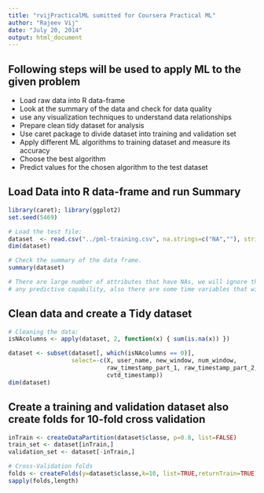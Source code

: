 ```yaml
---
title: "rvijPracticalML sumitted for Coursera Practical ML"
author: "Rajeev Vij"
date: "July 20, 2014"
output: html_document
---
```


## Following steps will be used to apply ML to the given problem
* Load raw data into R data-frame
* Look at the summary of the data and check for data quality
* use any visualization techniques to understand data relationships
* Prepare clean tidy dataset for analysis
* Use caret package to divide dataset into training and validation set
* Apply different ML algorithms to training dataset and measure its accuracy
* Choose the best algorithm 
* Predict values for the chosen algorithm to the test dataset

## Load Data into R data-frame and run Summary
```r
library(caret); library(ggplot2)
set.seed(5469)

# Load the test file:
dataset  <- read.csv("../pml-training.csv", na.strings=c("NA",""), strip.white=TRUE)
dim(dataset)

# Check the summary of the data frame.
summary(dataset)

# There are large number of attributes that have NAs, we will ignore those variable as they may not contribute to 
# any predictive capability, also there are some time variables that will not be used

```

## Clean data and create a Tidy dataset

```r
# Cleaning the data:
isNAcolumns <- apply(dataset, 2, function(x) { sum(is.na(x)) })

dataset <- subset(dataset[, which(isNAcolumns == 0)], 
                  select=-c(X, user_name, new_window, num_window, 
                            raw_timestamp_part_1, raw_timestamp_part_2, 
                            cvtd_timestamp))
dim(dataset)
```

## Create a training and validation dataset also create folds for 10-fold cross validation

```r
inTrain <- createDataPartition(dataset$classe, p=0.8, list=FALSE)
train_set <- dataset[inTrain,]
validation_set <- dataset[-inTrain,]

# Cross-Validation folds 
folds <- createFolds(y=dataset$classe,k=10, list=TRUE,returnTrain=TRUE)
sapply(folds,length)
```
